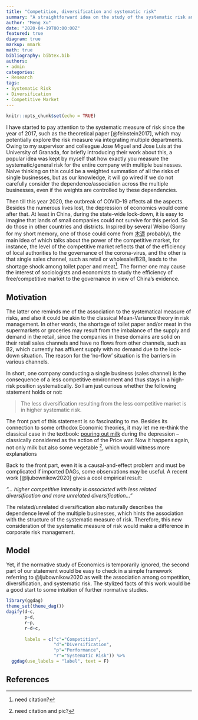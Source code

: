```yaml
---
title: "Competition, diversification and systematic risk"
summary: "A straightforward idea on the study of the systematic risk and the multiple businesses in a view of Corporate Finance inspired by the COVID-19 period."
author: "Meng Xu"
date: "2020-04-19T00:00:00Z"
featured: true
diagram: true
markup: mmark
math: true
bibliography: bibtex.bib
authors:
- admin
categories: 
- Research
tags:
- Systematic Risk
- Diversification
- Competitive Market
---
```


```r
knitr::opts_chunk$set(echo = TRUE)
```


I have started to pay attention to the systematic measure of risk since the year of 2017, such as the theoretical paper [@feinstein2017], which may potentially explore the risk measure via integrating multiple departments. Owing to my supervisor and colleague Jose Miguel and Jose Luis at the University of Granada, for briefly introducing their work about this, a popular idea was kept by myself that how exactly you measure the systematic/general risk for the entire company with multiple businesses. Naive thinking on this could be a weighted summation of all the risks of single businesses, but as our knowledge, it will go wired if we do not carefully consider the dependence/association across the multiple businesses, even if the weights are controlled by these dependencies.

Then till this year 2020, the outbreak of COVID-19 affects all the aspects. Besides the numerous lives lost, the depression of economics would come after that. At least in China, during the state-wide lock-down, it is easy to imagine that lands of small companies could not survive for this period. So do those in other countries and districts. Inspired by several Weibo (Sorry for my short memory, one of those could come from [木遥](https://www.weibo.com/farmostwood?is_all=1]) probably), the main idea of which talks about the power of the competitive market, for instance, the level of the competitive market reflects that of the efficiency of local authorities to the governance of the corona-virus, and the other is that single sales channel, such as retail or wholesale/B2B, leads to the shortage shock among toilet paper and meat^[need citation?]. The former one may cause the interest of sociologists and economists to study the efficiency of free/competitive market to the governance in view of China's evidence.

## Motivation

The latter one reminds me of the association to the systematical measure of risks, and also it could be akin to the classical Mean-Variance theory in risk management. In other words, the shortage of toilet paper and/or meat in the supermarkets or groceries may result from the imbalance of the supply and demand in the retail, since the companies in these domains are solid on their retail sales channels and have no flows from other channels, such as B2, which currently has affluent supply with no demand due to the lock-down situation. The reason for the 'no-flow' situation is the barriers in various channels. 

In short, one company conducting a single business (sales channel) is the consequence of a less competitive environment and thus stays in a high-risk position systematically. So I am just curious whether the following statement holds or not:

> The less diversification resulting from the less competitive market is in higher systematic risk.

The front part of this statement is so fascinating to me. Besides its connection to some orthodox Economic theories, it may let me re-think the classical case in the textbook: [pouring out milk](https://www.wpr.org/wisconsins-milk-wars-1933) during the depression -- classically considered as the action of the Price war. Now it happens again, not only milk but also some vegetable ^[need citation and pic?], which would witness more explanations

Back to the front part, even it is a causal-and-effect problem and must be complicated if imported DAGs, some observations may be useful. A recent work [@ljubownikow2020] gives a cool empirical result: 

*"... higher competitive intensity is associated with less related diversification and more unrelated diversification..."*

The related/unrelated diversification also naturally describes the dependence level of the multiple businesses, which hints the association with the structure of the systematic measure of risk. Therefore, this new consideration of the systematic measure of risk would make a difference in corporate risk management.

## Model

Yet, if the normative study of Economics is temporarily ignored, the second part of our statement would be easy to check in a simple framework referring to @ljubownikow2020 as well: the association among competition, diversification, and systematic risk. The stylized facts of this work would be a good start to some intuition of further normative studies.

```r
library(ggdag)
theme_set(theme_dag())
dagify(d~c,
       p~d,
       r~p,
       r~d+c,
       
       labels = c("c"="Competition",
                  "d"="Diversification",
                  "p"="Performance",
                  "r"="Systematic Risk")) %>%
  ggdag(use_labels = "label", text = F)
```

## References
